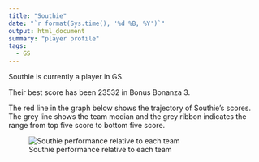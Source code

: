 ```yaml
---
title: "Southie"
date: "`r format(Sys.time(), '%d %B, %Y')`"
output: html_document
summary: "player profile"
tags:
  - GS
---
```


Southie is currently a player in GS.

Their best score has been 23532 in Bonus Bonanza 3.

The red line in the graph below shows the trajectory of Southie's scores. The grey line shows the team median and the grey ribbon indicates the range from top five score to bottom five score.

![Southie performance relative to each team](Southie.jpg)
